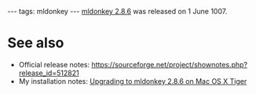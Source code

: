 ---
tags: mldonkey
---
[[mldonkey 2.8.6]] was released on 1 June 1007.

= See also =

* Official release notes: https://sourceforge.net/project/shownotes.php?release_id=512821
* My installation notes: [[Upgrading to mldonkey 2.8.6 on Mac OS X Tiger]]
